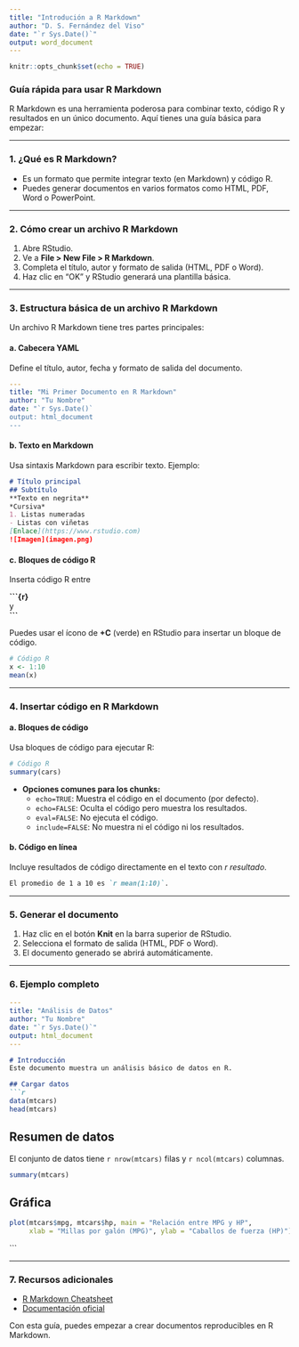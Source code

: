 ```yaml
---
title: "Introdución a R Markdown"
author: "D. S. Fernández del Viso"
date: "`r Sys.Date()`"
output: word_document
---
```


```r
knitr::opts_chunk$set(echo = TRUE)
```

### **Guía rápida para usar R Markdown**

R Markdown es una herramienta poderosa para combinar texto, código R y resultados en un único documento. Aquí tienes una guía básica para empezar:

---

### **1. ¿Qué es R Markdown?**
- Es un formato que permite integrar texto (en Markdown) y código R.
- Puedes generar documentos en varios formatos como HTML, PDF, Word o PowerPoint.

---

### **2. Cómo crear un archivo R Markdown**
1. Abre RStudio.
2. Ve a **File > New File > R Markdown**.
3. Completa el título, autor y formato de salida (HTML, PDF o Word).
4. Haz clic en "OK" y RStudio generará una plantilla básica.

---

### **3. Estructura básica de un archivo R Markdown**

Un archivo R Markdown tiene tres partes principales:

#### **a. Cabecera YAML**
Define el título, autor, fecha y formato de salida del documento.

```yaml
---
title: "Mi Primer Documento en R Markdown"
author: "Tu Nombre"
date: "`r Sys.Date()`
output: html_document
---
```

#### **b. Texto en Markdown**
Usa sintaxis Markdown para escribir texto. Ejemplo:

```markdown
# Título principal
## Subtítulo
**Texto en negrita**  
*Cursiva*  
1. Listas numeradas  
- Listas con viñetas  
[Enlace](https://www.rstudio.com)
![Imagen](imagen.png)
```

#### **c. Bloques de código R**
Inserta código R entre

| **```{r}**
| y
| **```**

Puedes usar el ícono de **+C** (verde) en RStudio para insertar un bloque de código.

```r
# Código R
x <- 1:10
mean(x)
```

---

### **4. Insertar código en R Markdown**

#### **a. Bloques de código**
Usa bloques de código para ejecutar R:

```r
# Código R
summary(cars)
```

- **Opciones comunes para los chunks:**
  - `echo=TRUE`: Muestra el código en el documento (por defecto).
  - `echo=FALSE`: Oculta el código pero muestra los resultados.
  - `eval=FALSE`: No ejecuta el código.
  - `include=FALSE`: No muestra ni el código ni los resultados.

#### **b. Código en línea**
Incluye resultados de código directamente en el texto con *r resultado*.

```markdown
El promedio de 1 a 10 es `r mean(1:10)`.
```

---

### **5. Generar el documento**
1. Haz clic en el botón **Knit** en la barra superior de RStudio.
2. Selecciona el formato de salida (HTML, PDF o Word).
3. El documento generado se abrirá automáticamente.

---

### **6. Ejemplo completo**

```yaml
---
title: "Análisis de Datos"
author: "Tu Nombre"
date: "`r Sys.Date()`"
output: html_document
---
```

```markdown
# Introducción
Este documento muestra un análisis básico de datos en R.

## Cargar datos
```r
data(mtcars)
head(mtcars)
```

## Resumen de datos
El conjunto de datos tiene `r nrow(mtcars)` filas y `r ncol(mtcars)` columnas.

```r
summary(mtcars)
```

## Gráfica
```r
plot(mtcars$mpg, mtcars$hp, main = "Relación entre MPG y HP",
     xlab = "Millas por galón (MPG)", ylab = "Caballos de fuerza (HP)")
```
```

---

### **7. Recursos adicionales**
- [R Markdown Cheatsheet](https://rmarkdown.rstudio.com/lesson-15.html)
- [Documentación oficial](https://rmarkdown.rstudio.com/)

Con esta guía, puedes empezar a crear documentos reproducibles en R Markdown.